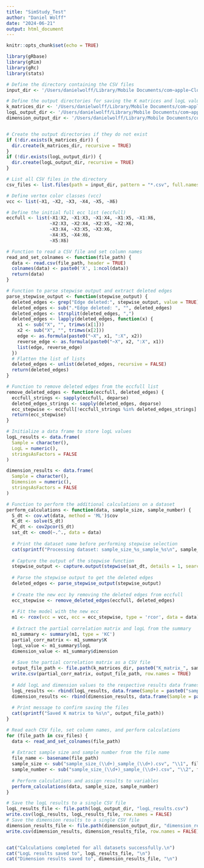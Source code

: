 ```yaml
---
title: "SimStudy_Test"
author: "Daniel Wolff"
date: "2024-06-21"
output: html_document
---
```


```r
knitr::opts_chunk$set(echo = TRUE)
```
```r
library(gRbase)
library(gRim)
library(gRc)
library(stats)

# Define the directory containing the CSV files
input_dir <- '/Users/danielwolff/Library/Mobile Documents/com~apple~CloudDocs/TU/Jaar 3/BEP/Python/SimStudy_Samples'

# Define the output directories for saving the K matrices and logL values
k_matrices_dir <- '/Users/danielwolff/Library/Mobile Documents/com~apple~CloudDocs/TU/Jaar 3/BEP/Python/K_Matrices'
logL_output_dir <- '/Users/danielwolff/Library/Mobile Documents/com~apple~CloudDocs/TU/Jaar 3/BEP/Python/Final_Model'
dimension_output_dir <- '/Users/danielwolff/Library/Mobile Documents/com~apple~CloudDocs/TU/Jaar 3/BEP/Python/Final_Model'


# Create the output directories if they do not exist
if (!dir.exists(k_matrices_dir)) {
  dir.create(k_matrices_dir, recursive = TRUE)
}
if (!dir.exists(logL_output_dir)) {
  dir.create(logL_output_dir, recursive = TRUE)
}

# List all CSV files in the directory
csv_files <- list.files(path = input_dir, pattern = "*.csv", full.names = TRUE)

# Define vertex color classes (vcc)
vcc <- list(~X1, ~X2, ~X3, ~X4, ~X5, ~X6)

# Define the initial full ecc list (eccfull)
eccfull <- list(~X1:X2, ~X1:X3, ~X1:X4, ~X1:X5, ~X1:X6, 
                ~X2:X3, ~X2:X4, ~X2:X5, ~X2:X6, 
                ~X3:X4, ~X3:X5, ~X3:X6, 
                ~X4:X5, ~X4:X6, 
                ~X5:X6)

# Function to read a CSV file and set column names
read_and_set_colnames <- function(file_path) {
  data <- read.csv(file_path, header = TRUE)
  colnames(data) <- paste0('X', 1:ncol(data))
  return(data)
}

# Function to parse stepwise output and extract deleted edges
parse_stepwise_output <- function(stepwise_output) {
  deleted_edges <- grep("Edge deleted:", stepwise_output, value = TRUE)
  deleted_edges <- sub(".*Edge deleted: ", "", deleted_edges)
  deleted_edges <- strsplit(deleted_edges, ",")
  deleted_edges <- lapply(deleted_edges, function(x) {
    x1 <- sub("X", "", trimws(x[1]))
    x2 <- sub("X", "", trimws(x[2]))
    edge <- as.formula(paste0("~X", x1, ":X", x2))
    reverse_edge <- as.formula(paste0("~X", x2, ":X", x1))
    list(edge, reverse_edge)
  })
  # Flatten the list of lists
  deleted_edges <- unlist(deleted_edges, recursive = FALSE)
  return(deleted_edges)
}

# Function to remove deleted edges from the eccfull list
remove_deleted_edges <- function(eccfull, deleted_edges) {
  eccfull_strings <- sapply(eccfull, deparse)
  deleted_edges_strings <- sapply(deleted_edges, deparse)
  ecc_stepwise <- eccfull[!eccfull_strings %in% deleted_edges_strings]
  return(ecc_stepwise)
}

# Initialize a data frame to store logL values
logL_results <- data.frame(
  Sample = character(),
  LogL = numeric(),
  stringsAsFactors = FALSE
)

dimension_results <- data.frame(
  Sample = character(),
  Dimension = numeric(),
  stringsAsFactors = FALSE
)

# Function to perform the additional calculations on a dataset
perform_calculations <- function(data, sample_size, sample_number) {
  S_dt <- cov.wt(data, method = 'ML')$cov
  K_dt <- solve(S_dt)
  PC_dt <- cov2pcor(S_dt)
  sat_dt <- cmod(~.^., data = data)
  
  # Print the dataset name before performing stepwise selection
  cat(sprintf("Processing dataset: sample_size_%s_sample_%s\n", sample_size, sample_number))
  
  # Capture the output of the stepwise function
  stepwise_output <- capture.output(stepwise(sat_dt, details = 1, search = "headlong", criterion = "test", steps = 1000, alpha = 0.05))
  
  # Parse the stepwise output to get the deleted edges
  deleted_edges <- parse_stepwise_output(stepwise_output)
  
  # Create the new ecc by removing the deleted edges from eccfull
  ecc_stepwise <- remove_deleted_edges(eccfull, deleted_edges)
  
  # Fit the model with the new ecc
  m1 <- rcox(vcc = vcc, ecc = ecc_stepwise, type = 'rcor', data = data)
  
  # Extract the partial correlation matrix and logL from the summary
  m1_summary <- summary(m1, type = 'KC')
  partial_corr_matrix <- m1_summary$K
  logL_value <- m1_summary$logL
  dimension_value <- m1_summary$dimension
  
  # Save the partial correlation matrix as a CSV file
  output_file_path <- file.path(k_matrices_dir, paste0("K_matrix_", sample_size, "_", sample_number, ".csv"))
  write.csv(partial_corr_matrix, output_file_path, row.names = TRUE)
  
  # Add logL and dimension values to the respective results data frames
  logL_results <<- rbind(logL_results, data.frame(Sample = paste0("sample_size_", sample_size, "_sample_", sample_number), LogL = logL_value))
  dimension_results <<- rbind(dimension_results, data.frame(Sample = paste0("sample_size_", sample_size, "_sample_", sample_number), Dimension = dimension_value))
  
  # Print message to confirm saving the files
  cat(sprintf("Saved K matrix to %s\n", output_file_path))
}

# Read each CSV file, set column names, and perform calculations
for (file_path in csv_files) {
  data <- read_and_set_colnames(file_path)
  
  # Extract sample size and sample number from the file name
  file_name <- basename(file_path)
  sample_size <- sub("sample_size_(\\d+)_sample_(\\d+).csv", "\\1", file_name)
  sample_number <- sub("sample_size_(\\d+)_sample_(\\d+).csv", "\\2", file_name)
  
  # Perform calculations and assign results to variables
  perform_calculations(data, sample_size, sample_number)
}

# Save the logL results to a single CSV file
logL_results_file <- file.path(logL_output_dir, "logL_results.csv")
write.csv(logL_results, logL_results_file, row.names = FALSE)
# Save the dimension results to a single CSV file
dimension_results_file <- file.path(dimension_output_dir, "dimension_results.csv")
write.csv(dimension_results, dimension_results_file, row.names = FALSE)


cat("Calculations completed for all datasets successfully.\n")
cat("LogL results saved to", logL_results_file, "\n")
cat("Dimension results saved to", dimension_results_file, "\n")
```